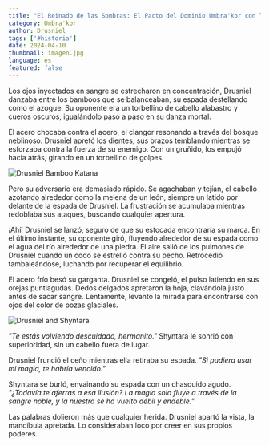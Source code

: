 ```yaml
---
title: "El Reinado de las Sombras: El Pacto del Dominio Umbra'kor con la Oscuridad"
category: Umbra'kor
author: Drusniel
tags: ['#historia']
date: 2024-04-10
thumbnail: imagen.jpg
language: es
featured: false
---
```




Los ojos inyectados en sangre se estrecharon en concentración, Drusniel danzaba entre los bamboos que se balanceaban, su espada destellando como el azogue. Su oponente era un torbellino de cabello alabastro y cueros oscuros, igualándolo paso a paso en su danza mortal.

El acero chocaba contra el acero, el clangor resonando a través del bosque neblinoso. Drusniel apretó los dientes, sus brazos temblando mientras se esforzaba contra la fuerza de su enemigo. Con un gruñido, los empujó hacia atrás, girando en un torbellino de golpes.

![Drusniel Bamboo Katana](https://i.imgur.com/9AyZCiU.png)

Pero su adversario era demasiado rápido. Se agachaban y tejían, el cabello azotando alrededor como la melena de un león, siempre un latido por delante de la espada de Drusniel. La frustración se acumulaba mientras redoblaba sus ataques, buscando cualquier apertura.

¡Ahí! Drusniel se lanzó, seguro de que su estocada encontraría su marca. En el último instante, su oponente giró, fluyendo alrededor de su espada como el agua del río alrededor de una piedra. El aire salió de los pulmones de Drusniel cuando un codo se estrelló contra su pecho. Retrocedió tambaleándose, luchando por recuperar el equilibrio.

El acero frío besó su garganta. Drusniel se congeló, el pulso latiendo en sus orejas puntiagudas. Dedos delgados apretaron la hoja, clavándola justo antes de sacar sangre. Lentamente, levantó la mirada para encontrarse con ojos del color de pozas glaciales.

![Drusniel and Shyntara](https://i.imgur.com/LifS2D5.png)

*"Te estás volviendo descuidado, hermanito."* Shyntara le sonrió con superioridad, sin un cabello fuera de lugar.

Drusniel frunció el ceño mientras ella retiraba su espada. *"Si pudiera usar mi magia, te habría vencido."*

Shyntara se burló, envainando su espada con un chasquido agudo. *"¿Todavía te aferras a esa ilusión? La magia solo fluye a través de la sangre noble, y la nuestra se ha vuelto débil y endeble."*

Las palabras dolieron más que cualquier herida. Drusniel apartó la vista, la mandíbula apretada. Lo consideraban loco por creer en sus propios poderes. 



